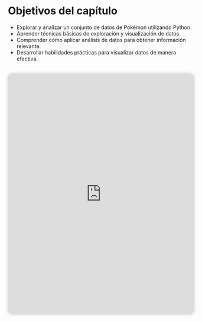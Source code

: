 # Objetivos del capítulo

- Explorar y analizar un conjunto de datos de Pokémon utilizando Python.
- Aprender técnicas básicas de exploración y visualización de datos.
- Comprender cómo aplicar análisis de datos para obtener información relevante.
- Desarrollar habilidades prácticas para visualizar datos de manera efectiva.

::: {style="display: flex; justify-content: center; margin: 2rem 0;"}

<iframe 
    src="https://pyschool-v1.streamlit.app/taller2?embed=true"
    frameborder="0"
    width="950"
    height="650"
    style="max-width: 100%; border-radius: 12px; box-shadow: 0 0 10px rgba(0,0,0,0.2);"
></iframe>

:::